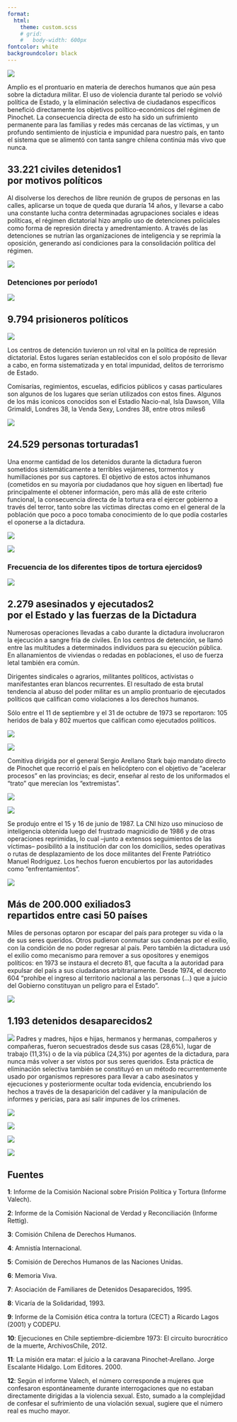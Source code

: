 ```yaml
---
format: 
  html:
    theme: custom.scss
    # grid:
    #   body-width: 600px
fontcolor: white
backgroundcolor: black
---
```



<!-- <link rel="preconnect" href="https://fonts.googleapis.com"> -->
<!-- <link rel="preconnect" href="https://fonts.gstatic.com" crossorigin> -->
<!-- <link href="https://fonts.googleapis.com/css2?family=Roboto+Condensed:ital,wght@0,100..900;1,100..900&display=swap" rel="stylesheet"> -->


![](img/violaciones_ddhh_chile_3.png)

<!-- ![]("img/violaciones_ddhh_chile_4.png") -->

Amplio es el prontuario en materia de derechos humanos que aún pesa sobre la dictadura militar. El uso de violencia durante tal periodo se volvió política de Estado, y la eliminación selectiva de ciudadanos específicos benefició directamente los objetivos político-económicos del régimen de Pinochet. La consecuencia directa de esto ha sido un sufrimiento permanente para las familias y redes más cercanas de las víctimas, y un profundo sentimiento de injusticia e impunidad para nuestro país, en tanto el sistema que se alimentó con tanta sangre chilena continúa más vivo que nunca.

## 33.221 civiles detenidos[1]{.nota}<br>[por motivos políticos]{.subtitulo}

Al disolverse los derechos de libre reunión de grupos de personas en las calles, aplicarse un toque de queda que duraría 14 años, y llevarse a cabo una constante lucha contra determinadas agrupaciones sociales e ideas políticas, el régimen dictatorial hizo amplio uso de detenciones policiales como forma de represión directa y amedrentamiento. A través de las detenciones se nutrían las organizaciones de inteligencia y se reprimía la oposición, generando así condiciones para la consolidación política del régimen.

![](img/violaciones_ddhh_chile_5.png)

### Detenciones por período[1]{.nota}
![](img/violaciones_ddhh_chile_6.png)

## 9.794 prisioneros políticos
![](img/violaciones_ddhh_chile_7.png)

Los centros de detención tuvieron un rol vital en la política de represión dictatorial. Estos lugares serían establecidos con el solo propósito de llevar a cabo, en forma sistematizada y en total impunidad, delitos de terrorismo de Estado.

Comisarías, regimientos, escuelas, edificios públicos y casas particulares son algunos de los lugares que serían utilizados con estos fines. Algunos de los más iconicos conocidos son el Estadio Nacio-nal, Isla Dawson, Villa Grimaldi, Londres 38, la Venda Sexy, Londres 38, entre otros miles[6]{.nota}

![](img/violaciones_ddhh_chile_8.png)

## 24.529 personas torturadas[1]{.nota}

Una enorme cantidad de los detenidos durante la dictadura fueron sometidos sistemáticamente a terribles vejámenes, tormentos y humillaciones por sus captores. El objetivo de estos actos inhumanos (cometidos en su mayoría por ciudadanos que hoy siguen en libertad) fue principalmente el obtener información, pero más allá de este criterio funcional, la consecuencia directa de la tortura era el ejercer gobierno a través del terror, tanto sobre las víctimas directas como en el general de la población que poco a poco tomaba conocimiento de lo que podía costarles el oponerse a la dictadura.

![](img/violaciones_ddhh_chile_9.png)

![](img/violaciones_ddhh_chile_10.png)

### Frecuencia de los diferentes tipos de tortura ejercidos[9]{.nota}

![](img/violaciones_ddhh_chile_11.png)

## 2.279 asesinados y ejecutados[2]{.nota}<br>[por el Estado y las fuerzas de la Dictadura]{.subtitulo}

Numerosas operaciones llevadas a cabo durante la dictadura involucraron la ejecución a sangre fría de civiles. En los centros de detención, se llamó entre las multitudes a determinados individuos para su ejecución pública. En allanamientos de viviendas o redadas en poblaciones, el uso de fuerza letal también era común.

Dirigentes sindicales o agrarios, militantes políticos, activistas o manifestantes eran blancos recurrentes. El resultado de esta brutal tendencia al abuso del poder militar es un amplio prontuario de ejecutados políticos que califican como violaciones a los derechos humanos.

Sólo entre el 11 de septiembre y el 31 de octubre de 1973 se reportaron: 105 heridos de bala y 802 muertos que califican como ejecutados políticos.

![](img/violaciones_ddhh_chile_12.png)

![](img/violaciones_ddhh_chile_13.png)

Comitiva dirigida por el general Sergio Arellano Stark bajo mandato directo de Pinochet que recorrió el país en helicóptero con el objetivo de “acelerar procesos” en las provincias; es decir, enseñar al resto de los uniformados el “trato” que merecían los “extremistas”.


![](img/violaciones_ddhh_chile_14.png)

![](img/violaciones_ddhh_chile_15.png)

Se produjo entre el 15 y 16 de junio de 1987. La CNI hizo uso minucioso de inteligencia obtenida luego del frustrado magnicidio de 1986 y de otras operaciones reprimidas, lo cual –junto a extensos seguimientos de las víctimas– posibilitó a la institución dar con los domicilios, sedes operativas o rutas de desplazamiento de los doce militantes del Frente Patriótico Manuel Rodríguez. Los hechos fueron encubiertos por las autoridades como “enfrentamientos”.

![](img/violaciones_ddhh_chile_16.png)

## Más de 200.000 exiliados[3]{.nota}<br>[repartidos entre casi 50 países]{.subtitulo}

Miles de personas optaron por escapar del país para proteger su vida o la de sus seres queridos. Otros pudieron conmutar sus condenas por el exilio, con la condición de no poder regresar al país. Pero también la dictadura usó el exilio como mecanismo para remover a sus opositores y enemigos políticos: en 1973 se instaura el decreto 81, que faculta a la autoridad para expulsar del país a sus ciudadanos arbitrariamente. Desde 1974, el decreto 604 “prohíbe el ingreso al territorio nacional a las personas (...) que a juicio del Gobierno constituyan un peligro para el Estado”.


![](img/violaciones_ddhh_chile_19.png)

## 1.193 detenidos desaparecidos[2]{.nota}
![](img/violaciones_ddhh_chile_20.png)
Padres y madres, hijos e hijas, hermanos y hermanas, compañeros y compañeras, fueron secuestrados desde sus casas (28,6%), lugar de trabajo (11,3%) o de la vía pública (24,3%) por agentes de la dictadura, para nunca más volver a ser vistos por sus seres queridos. Esta práctica de eliminación selectiva también se constituyó en un método recurrentemente usado por organismos represores para llevar a cabo asesinatos y ejecuciones y posteriormente ocultar toda evidencia, encubriendo los hechos a través de la desaparición del cadáver y la manipulación de informes y pericias, para así salir impunes de los crímenes.

![](img/violaciones_ddhh_chile_21.png)

![](img/violaciones_ddhh_chile_22.png)

![](img/violaciones_ddhh_chile_23.png)

![](img/violaciones_ddhh_chile_24.png)

## Fuentes

**1**: Informe de la Comisión Nacional sobre Prisión Política y Tortura (Informe Valech).

**2**: Informe de la Comisión Nacional de Verdad y Reconciliación (Informe Rettig).

**3**: Comisión Chilena de Derechos Humanos.

**4**: Amnistía Internacional.

**5**: Comisión de Derechos Humanos de las Naciones Unidas.

**6**: Memoria Viva.

**7**: Asociación de Familiares de Detenidos Desaparecidos, 1995.

**8**: Vicaría de la Solidaridad, 1993.

**9**: Informe de la Comisión ética contra la tortura (CECT) a Ricardo Lagos (2001) y CODEPU.

**10**: Ejecuciones en Chile septiembre-diciembre 1973: El circuito burocrático de la muerte, ArchivosChile, 2012.

**11**: La misión era matar: el juicio a la caravana Pinochet-Arellano. Jorge Escalante Hidalgo. Lom Editores. 2000.

**12**: Según el informe Valech, el número corresponde a mujeres que confesaron espontáneamente durante interrogaciones que no estaban directamente dirigidas a la violencia sexual. Esto, sumado a la complejidad de confesar el sufrimiento de una violación sexual, sugiere que el número real es mucho mayor.